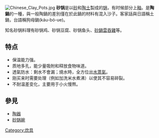 {{unreferenced|time=2012-1-12}}
[[File:Chinese_Clay_Pots.jpg|thumb]]
'''砂锅'''是以[[砂|砂]]和[[陶土|陶土]]製成的[[锅|锅]]，有时候部分上[[釉|釉]]。是'''陶鍋'''的一種，與一般陶鍋的差別僅在於此鍋的材料有混入沙子。客家話與日語稱土鍋，台語稱狗母鍋(káu-bó-ue)。

知名砂锅料理有砂锅鸡、砂锅豆腐、砂锅鱼头、[[砂鍋雲吞雞|砂鍋雲吞雞]]等。

==特点==
* 保温能力强。
* 质地多孔，能少量吸附和释放食物味道。
* 透氣防水：剩水不會漏；燒水時，全方位出[[水蒸氣|水蒸氣]]。
* 刚买来时需要处理（例如加洗米水煮沸）以使其不容易碎裂。
* 不耐温差变化，主要用于小火慢熬。

== 參見 ==
* [[陶器|陶器]]
* [[砂锅碗|砂锅碗]]

{{烹飪技術}}
[[Category:炊具|Category:炊具]]